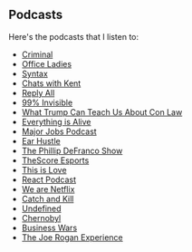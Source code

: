 ## Podcasts

Here's the podcasts that I listen to:

-   [Criminal](https://thisiscriminal.com)
-   [Office Ladies](https://officeladies.com)
-   [Syntax](https://syntax.fm)
-   [Chats with Kent](https://kentcdodds.com/chats-with-kent-podcast)
-   [Reply All](https://gimletmedia.com/shows/reply-all)
-   [99% Invisible](https://99percentinvisible.org)
-   [What Trump Can Teach Us About Con Law](https://trumpconlaw.com)
-   [Everything is Alive](https://www.radiotopia.fm/podcasts/everything-is-alive)
-   [Major Jobs Podcast](https://majorjobspod.weebly.com)
-   [Ear Hustle](https://www.radiotopia.fm/podcasts/ear-hustle)
-   [The Phillip DeFranco Show](https://podcasts.apple.com/us/podcast/the-philip-defranco-show/id1278424954)
-   [TheScore Esports](https://www.thescoreesports.com/home)
-   [This is Love](https://thisislovepodcast.com)
-   [React Podcast](https://reactpodcast.simplecast.fm)
-   [We are Netflix](https://jobs.netflix.com/podcast)
-   [Catch and Kill](https://podcasts.apple.com/us/podcast/the-catch-and-kill-podcast-with-ronan-farrow/id1487730212)
-   [Undefined](https://undefined.fm)
-   [Chernobyl](https://podcasts.apple.com/us/podcast/the-chernobyl-podcast/id1459712981)
-   [Business Wars](https://wondery.com/shows/business-wars)
-   [The Joe Rogan Experience](http://podcasts.joerogan.net)
